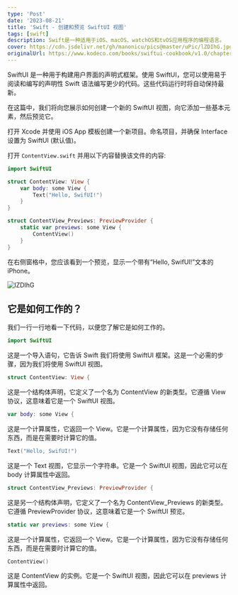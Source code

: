 ```yaml
---
type: 'Post'
date: '2023-08-21'
title: 'Swift - 创建和预览 SwiftUI 视图'
tags: [swift]
description: Swift是一种适用于iOS、macOS、watchOS和tvOS应用程序的编程语言。
cover: https://cdn.jsdelivr.net/gh/manonicu/pics@master/uPic/lZDIhG.jpg
originalUrl: https://www.kodeco.com/books/swiftui-cookbook/v1.0/chapters/1-create-preview-a-swiftui-view
---
```


SwiftUI 是一种用于构建用户界面的声明式框架。使用 SwiftUI，您可以使用易于阅读和编写的声明性 Swift 语法编写更少的代码。这些代码运行时将自动保持最新。

在这篇中，我们将向您展示如何创建一个新的 SwiftUI 视图，向它添加一些基本元素，然后预览它。

打开 Xcode 并使用 iOS App 模板创建一个新项目。命名项目，并确保 Interface 设置为 SwiftUI (默认值)。

打开 `ContentView.swift` 并用以下内容替换该文件的内容:

```swift
import SwiftUI

struct ContentView: View {
    var body: some View {
        Text("Hello, SwifUI!")
    }
}

struct ContentView_Previews: PreviewProvider {
    static var previews: some View {
        ContentView()
    }
}
```

在右侧窗格中，您应该看到一个预览，显示一个带有“Hello, SwifUI!”文本的 iPhone。

![lZDIhG](https://cdn.jsdelivr.net/gh/manonicu/pics@master/uPic/lZDIhG.jpg)

## 它是如何工作的？

我们一行一行地看一下代码，以便您了解它是如何工作的。

```swift
import SwiftUI
```

这是一个导入语句，它告诉 Swift 我们将使用 SwiftUI 框架。这是一个必需的步骤，因为我们将使用 SwiftUI 视图。

```swift
struct ContentView: View {
```

这是一个结构体声明，它定义了一个名为 ContentView 的新类型。它遵循 View 协议，这意味着它是一个 SwiftUI 视图。

```swift
var body: some View {
```

这是一个计算属性，它返回一个 View。它是一个计算属性，因为它没有存储任何东西，而是在需要时计算它的值。

```swift
Text("Hello, SwifUI!")
```

这是一个 Text 视图，它显示一个字符串。它是一个 SwiftUI 视图，因此它可以在 body 计算属性中返回。

```swift
struct ContentView_Previews: PreviewProvider {
```

这是另一个结构体声明，它定义了一个名为 ContentView_Previews 的新类型。它遵循 PreviewProvider 协议，这意味着它是一个 SwiftUI 预览。

```swift
static var previews: some View {
```

这是一个计算属性，它返回一个 View。它是一个计算属性，因为它没有存储任何东西，而是在需要时计算它的值。

```swift
ContentView()
```

这是 ContentView 的实例。它是一个 SwiftUI 视图，因此它可以在 previews 计算属性中返回。
